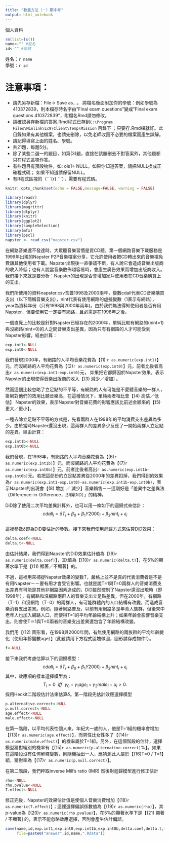 ```yaml
---
title: "數量方法（一）期末考"
output: html_notebook
---
```

個人資料
```r
rm(list=ls())
name<-"" #姓名
id<-"" #學號
```
姓名：`r name`   
學號：`r id`

# 注意事項：  
*  請先另存新檔：File-> Save as...， 將檔名後面附加你的學號：例如學號為410372839，則本檔存時名字由"Final exam questions"變成"Final exam questions 410372839"，附檔名Rmd請勿修改。
*  請確認另存新檔的答案.Rmd程式已存到`C:\Program Files\Minlink\Lc9\Client\Temp\Mission` 目錄下 ；只要存.Rmd檔就好。此目錄如果有其他檔案，也請先刪除，以免老師收回不必要的檔案而產生誤解。
* 請記得填寫上面的姓名、學號。
* 共21題，每題5分。
* 除了某些二選一的題目，如第(3)題，直接在該題刪去不對答案外，其他題都只在程式區塊作答。
* 有些題目有預設物件，如: ols1<-NULL，如果你知道答案，請把NULL換成正確程式碼； 如果不知道請保留NULL。
* 有R程式區塊的（\```{r}  \```），需要有程式碼。

```r
knitr::opts_chunk$set(echo = FALSE,message=FALSE, warning = FALSE)
```

```r
library(readr)
library(dplyr)
library(magrittr)
library(dtplyr)
library(knitr)
library(ggplot2)
library(sampleSelection)
library(mfx)
library(pscl)
napster <- read_csv("napster.csv")
```

在網路音樂還不發達時，大眾聽音樂習慣是買CD聽。第一個網路音樂下載服務是1999年出現的Napster P2P音樂檔案分享，它允許使用者把CD轉出來的音樂檔免費讓其他使用者下載。Napster出現後一直爭議不斷，有人說它會造成音樂出版商的收入降低；也有人說當音樂散佈越容易時，會產生廣告效果而增加出版商收入。我們接下來就是要分析：Napster的出現是否會增加家戶使用者在CD音樂購買上的支出。

我們所使用的資料napster.csv含蓋1998及2000兩年，變數cdall代表CD音樂購買支出（以下簡稱音樂支出），nint代表有使用網路的虛擬變數（1表示有網路），year為資料年份（只有1998與2000年兩年)。由於我們無法得知使用者是否有用Napster，但要使用它一定要有網路，且必需是在1998年之後。  

一個直覺上的比較是針對Napster已經存在的2000年，單純比較有網路的(nint=1)與沒網路(nint=0)的人之間音樂支出差異，因為只有有網路的人才可能受到Napster影響。經由計算：
```r

exp.int1<-NULL
exp.int0<-NULL
```

我們發現2000年，有網路的人平均音樂花費為【(1) `r as.numeric(exp.int1)`】元，而沒網路的人平均花費為【(2)`r as.numeric(exp.int0)`】元，前者比後者高出`r as.numeric(exp.int1-exp.int0)`元， 如果把它都歸因於Napster效果，表示Napster的出現使得音樂出版商的收入【(3) 減少／增加] 。

然而這個比較忽略了立足點的不平等，有網路的人有可能是不愛聽音樂的一群人，掛網對他們的效用比聽音樂高，在這種情況下，單純兩者相比會【(4) 高估／低估】 Napster的效果，表示Napster對音樂花費的影響應該比前述金額來的【(5) 更大／更小】。

一種去除立足點不平等的方式是，先看兩群人在1998年的平均消費支出差異為多少。由於當時Napster還沒出現，這兩群人的差異多少反應了一開始兩群人立足點的差異。經由計算：  
```r

exp.int1b<-NULL
exp.int0b<-NULL
```  
我們發現，在1998年，有網路的人平均音樂花費為【(6)`r as.numeric(exp.int1b)`】元，而沒網路的人平均花費為【(7)`r as.numeric(exp.int0b)`】元，前者比後者高出`r as.numeric(exp.int1b-exp.int0b)`元。若把這部份的立足點差異從2000年的差異扣掉，我們得到的效果為`r as.numeric(exp.int1-exp.int0)-as.numeric(exp.int1b-exp.int0b)`，表示Napster的出現會【(8) 增加 ／ 減少】音樂銷售－－這剛好是「差異中之差異法（Difference-in-Difference，即稱DiD）」的精神。

DiD除了使用二次平均差異計算外，也可以用一條如下的迴歸式來估計：  
$$ cdall_i=\delta T_i +\beta_0+\beta_1 Y2000_i+\beta_2 nint_i+\epsilon_i$$  
這裡參數$\delta$即為DiD要估計的參數。接下來我們使用迴歸方式來估算DiD效果：  
```r

delta.coef<-NULL
delta.t<-NULL
``` 
由估計結果，我們得到Napster的DiD效果估計值為【(9)`r as.numeric(delta.coef)`】，其t值為【(10)`r as.numeric(delta.t)`】，在5%的顯著水準下是【(11) 顯著／不顯著】的。

不過，這裡用來捕捉Napster效果的變數T，嚴格上並不是真的代表消費者是不是有用Napster－－要有用才會受它影響。也就是說T=1與T=0兩群人的音樂消費支出差異有可能是其他非網路因素造成的，DiD雖然控制了Napster還沒出現時（即1998年），有網路和沒網路兩群人的音樂支出立足點差異，但在2000年，有網路（T=1）和沒網路（T=0）的兩群人，有可能群體內的人口結構有改變，而造成音樂消費支出差異。例如，隨著網路普及，以前有用網路多是年青人族群，但後來中老年人也加入網路人口，而使得T=1的平均年齡結構上升；如果年齡會影響音樂支出，則會使T＝1與T=0兩者的音樂支出差異還包含了年齡結構改變。

我們用【(12) 圖形看，在1998與2000年間，有無使用網路的兩族群的平均年齡變化（使用年齡變數age）】(此題請用下方程式區塊做圖，圖形請存成物件f）。
```r
f<-NULL     
```

接下來我們考慮估算以下的迴歸模型：    
$$cdall_i=\delta T_i +\beta_0+\beta_1 Y2000_i+\beta_2 nint_i+\epsilon_i$$
其中，效應項的樣本選擇模型為：  
$$T_i=0\ \  iff \ \ \gamma_0+\gamma_1 age_i+\gamma_2 male_i+u_i >0.$$
採用Heckit二階段估計法來估算$\delta$。第一階段先估計效應選擇模型
```r

p.alternative.correct<-NULL
p.null.correct<-NULL
age.effect<-NULL
male.effect<-NULL
```

在第一階段，以平均代表性個人來，年紀大一歲的人，他是T=1組的機率會增加【(13)`r as.numeric(age.effect)`】，而男性比女性多了【(14)`r as.numeric(male.effect)`】的機率屬於T=1組。另外，在這個階段的估計，選擇模型猜對組別的機率有【(15)`r as.numeric(p.alternative.correct)`%】。如果在這階段沒有任何解釋變數，則隨機抽出一人，應猜測此人屬於【(16)T=0 / T=1】組，猜對率為【(17)`r as.numeric(p.null.correct)`】。

在第二階段，我們粹取inverse Mill's ratio (IMR) 然後對迴歸模型進行修正估計
```r

rho<-NULL
rho.pvalue<-NULL
T.effect<-NULL
```
修正完後，Napster的效果估計值是使個人音樂消費增加【(18)`r as.numeric(T.effect)`】；這裡選擇偏誤係數值為【(19)`r as.numeric(rho)`】，其p-value為【(20)`r as.numeric(rho.pvalue)`】，在5%的顯著水準下是【(21) 顯著 / 不顯著] 的，表示不能忽略效應選擇，否則會產生估計偏誤。

```r
save(name,id,exp.int1,exp.int0,exp.int1b,exp.int0b,delta.coef,delta.t,f,p.alternative.correct,p.null.correct,age.effect,male.effect,rho,rho.pvalue,T.effect,
     file=paste0("answer",id,name,".Rdata"))
```


